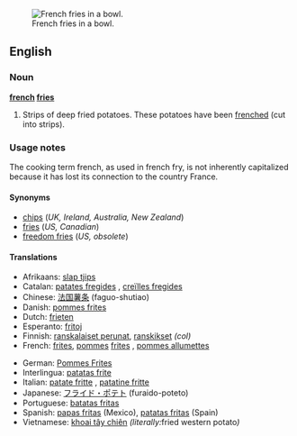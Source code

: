 [[Image:Pommes-1.jpg|thumb|French fries in a bowl.]]
==English==

===Noun===
{{wikipedia}}
'''[[french]] [[fries]]'''

# {{context|mostly|_|US|Canada}} Strips of deep fried potatoes.  These potatoes have been [[frenched]] (cut into strips).

===Usage notes===
The cooking term french, as used in french fry, is not inherently capitalized because it has lost its connection to the country France.

====Synonyms====
*[[chips]] (''UK, Ireland, Australia, New Zealand'')
*[[fries]] (''US, Canadian'')
*[[freedom fries]] (''US, obsolete'')

====Translations====
{{trans-top|deep fried strips of potato}}
*Afrikaans: [[slap tjips]]
*Catalan: [[patates fregides]] {{f}}, [[creïlles fregides]] {{f}}
*Chinese: [[法国薯条]] (faguo-shutiao)
*Danish: [[pommes frites]] {{f}} {{p}}
*Dutch: [[frieten]]
*Esperanto: [[fritoj]]
*Finnish: [[ranskalaiset perunat]], [[ranskikset]] ''(col)''
*French: [[frites]], [[pomme]]s [[frites]] {{f}} {{p}}, [[pommes allumettes]] {{f}}
{{trans-mid}}
*German: [[Pommes Frites]] {{f}} {{p}}
*Interlingua: [[patatas frite]]
*Italian: [[patate fritte]] {{f}} {{p}}, [[patatine fritte]] {{f}} {{p}}
*Japanese: [[フライド・ポテト]] (furaido-poteto)
*Portuguese: [[batatas fritas]]
*Spanish: [[papas fritas]] (Mexico), [[patatas fritas]] (Spain)
*Vietnamese: [[khoai tây chiên]] ''(literally: ''fried western potato'')''
{{trans-bottom}}